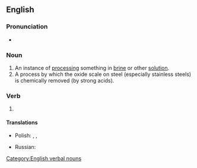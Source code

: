 ==English==

===Pronunciation===
* {{IPA|en|/ˈpɪk.lɪŋ/}}

===Noun===
{{en-noun}}

# An instance of [[processing]] something in [[brine]] or other [[solution]].
# A process by which the oxide scale on steel (especially stainless steels) is chemically removed (by strong acids).

===Verb===
{{head|en|verb form}}

# {{present participle of|en|pickle|nocat=1}}

====Translations====
{{trans-top|present participle of pickle}}
* Polish: {{t+|pl|kiszenie|n}}, {{t+|pl|marynowanie|n}}, {{t+|pl|peklowanie|n}}
{{trans-mid}}
* Russian: {{t+|ru|соление|n|sc=Cyrl}}
{{trans-bottom}}

[[Category:English verbal nouns]]